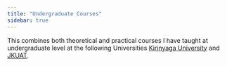 ```yaml
---
title: "Undergraduate Courses"
sidebar: true
---
```


This combines both theoretical and practical courses I have taught at undergraduate level at the following Universities [Kirinyaga University](https://www.kyu.ac.ke/) and [JKUAT](https://www.jkuat.ac.ke/).


